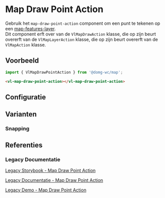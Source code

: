 
# Map Draw Point Action

<VluxMetaData id="map-action-draw-action-draw-point-action" />

Gebruik het `map-draw-point-action` component om een punt te tekenen op een
[map-features-layer](/docs/map-layer-vector-layer-features-layer--map-features-layer-default).<br/>
Dit component erft over van de `VlMapDrawAction` klasse, die op zijn beurt overerft van de `VlMapLayerAction` klasse,
die op zijn beurt overerft van de `VlMapAction` klasse.


## Voorbeeld

```js
import { VlMapDrawPointAction } from '@domg-wc/map';
```

```html
<vl-map-draw-point-action></vl-map-draw-point-action>
```

<Canvas of={VlMapDrawPointActionStories.MapDrawPointActionDefault} />


## Configuratie

<ArgTypes of={VlMapDrawPointActionStories.MapDrawPointActionDefault} />


## Varianten

### Snapping

<Canvas of={VlMapDrawPointActionStories.MapDrawPointActionSnapping} />


## Referenties

### Legacy Documentatie

[Legacy Storybook - Map Draw Point Action](https://webcomponenten.omgeving.vlaanderen.be/storybook/?path=/docs/custom-elements-vl-map-vl-map-draw-point-action--default)

[Legacy Documentatie - Map Draw Point Action](https://webcomponenten.omgeving.vlaanderen.be/doc/VlMapDrawPointAction.html)

[Legacy Demo - Map Draw Point Action](https://webcomponenten.omgeving.vlaanderen.be/demo/vl-map-draw-actions.html)
